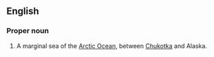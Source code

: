 ==English==

===Proper noun===
{{en-proper noun}}

# A marginal sea of the [[Arctic Ocean]], between [[Chukotka]] and Alaska.